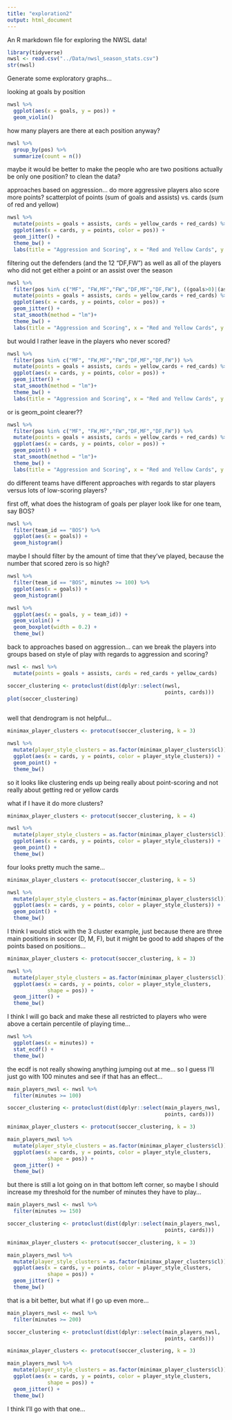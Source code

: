 ```yaml
---
title: "exploration2"
output: html_document
---
```



An R markdown file for exploring the NWSL data!

```r
library(tidyverse)
nwsl <- read.csv("../Data/nwsl_season_stats.csv")
str(nwsl)
```

Generate some exploratory graphs...

looking at goals by position
```r
nwsl %>%
  ggplot(aes(x = goals, y = pos)) +
  geom_violin()
```
how many players are there at each position anyway?

```r
nwsl %>%
  group_by(pos) %>%
  summarize(count = n())
```
maybe it would be better to make the people who are two positions actually be only one position? to clean the data?


approaches based on aggression...
do more aggressive players also score more points?
scatterplot of points (sum of goals and assists) vs. cards (sum of red and yellow)

```r
nwsl %>%
  mutate(points = goals + assists, cards = yellow_cards + red_cards) %>%
  ggplot(aes(x = cards, y = points, color = pos)) +
  geom_jitter() +
  theme_bw() +
  labs(title = "Aggression and Scoring", x = "Red and Yellow Cards", y = "Points")
```

filtering out the defenders (and the 12 "DF,FW") as well as all of the players who did not get either a point or an assist over the season


```r
nwsl %>%
  filter(pos %in% c("MF", "FW,MF","FW","DF,MF","DF,FW"), ((goals>0)|(assists>0))) %>%
  mutate(points = goals + assists, cards = yellow_cards + red_cards) %>%
  ggplot(aes(x = cards, y = points, color = pos)) +
  geom_jitter() +
  stat_smooth(method = "lm")+
  theme_bw() +
  labs(title = "Aggression and Scoring", x = "Red and Yellow Cards", y = "Points")
```
but would I rather leave in the players who never scored?

```r
nwsl %>%
  filter(pos %in% c("MF", "FW,MF","FW","DF,MF","DF,FW")) %>%
  mutate(points = goals + assists, cards = yellow_cards + red_cards) %>%
  ggplot(aes(x = cards, y = points, color = pos)) +
  geom_jitter() + 
  stat_smooth(method = "lm")+
  theme_bw() +
  labs(title = "Aggression and Scoring", x = "Red and Yellow Cards", y = "Points")
```
or is geom_point clearer??

```r
nwsl %>%
  filter(pos %in% c("MF", "FW,MF","FW","DF,MF","DF,FW")) %>%
  mutate(points = goals + assists, cards = yellow_cards + red_cards) %>%
  ggplot(aes(x = cards, y = points, color = pos)) +
  geom_point() +
  stat_smooth(method = "lm")+
  theme_bw() +
  labs(title = "Aggression and Scoring", x = "Red and Yellow Cards", y = "Points")
```

do different teams have different approaches with regards to star players versus lots of low-scoring players?

first off, what does the histogram of goals per player look like for one team, say BOS?

```r
nwsl %>%
  filter(team_id == "BOS") %>%
  ggplot(aes(x = goals)) +
  geom_histogram()
```
maybe I should filter by the amount of time that they've played, because the number that scored zero is so high?

```r
nwsl %>%
  filter(team_id == "BOS", minutes >= 100) %>%
  ggplot(aes(x = goals)) +
  geom_histogram()
```


```r
nwsl %>%
  ggplot(aes(x = goals, y = team_id)) +
  geom_violin() +
  geom_boxplot(width = 0.2) +
  theme_bw()
```
back to approaches based on aggression...
can we break the players into groups based on style of play with regards to aggression and scoring?

```r
nwsl <- nwsl %>%
  mutate(points = goals + assists, cards = red_cards + yellow_cards)

soccer_clustering <- protoclust(dist(dplyr::select(nwsl, 
                                                   points, cards)))
plot(soccer_clustering)
  
```
well that dendrogram is not helpful...

```r
minimax_player_clusters <- protocut(soccer_clustering, k = 3)

nwsl %>%
  mutate(player_style_clusters = as.factor(minimax_player_clusters$cl)) %>%
  ggplot(aes(x = cards, y = points, color = player_style_clusters)) +
  geom_point() +
  theme_bw()
```

so it looks like clustering ends up being really about point-scoring and not really about getting red or yellow cards

what if I have it do more clusters?

```r
minimax_player_clusters <- protocut(soccer_clustering, k = 4)

nwsl %>%
  mutate(player_style_clusters = as.factor(minimax_player_clusters$cl)) %>%
  ggplot(aes(x = cards, y = points, color = player_style_clusters)) +
  geom_point() +
  theme_bw()
```

four looks pretty much the same...

```r
minimax_player_clusters <- protocut(soccer_clustering, k = 5)

nwsl %>%
  mutate(player_style_clusters = as.factor(minimax_player_clusters$cl)) %>%
  ggplot(aes(x = cards, y = points, color = player_style_clusters)) +
  geom_point() +
  theme_bw()
```
I think I would stick with the 3 cluster example, just because there are three main positions in soccer (D, M, F), but it might be good to add shapes of the points based on positions...

```r
minimax_player_clusters <- protocut(soccer_clustering, k = 3)

nwsl %>%
  mutate(player_style_clusters = as.factor(minimax_player_clusters$cl)) %>%
  ggplot(aes(x = cards, y = points, color = player_style_clusters,
             shape = pos)) +
  geom_jitter() +
  theme_bw()
```
I think I will go back and make these all restricted to players who were above a certain percentile of playing time...

```r
nwsl %>%
  ggplot(aes(x = minutes)) +
  stat_ecdf() +
  theme_bw()
```
the ecdf is not really showing anything jumping out at me... so I guess I'll just go with 100 minutes and see if that has an effect...


```r
main_players_nwsl <- nwsl %>%
  filter(minutes >= 100)

soccer_clustering <- protoclust(dist(dplyr::select(main_players_nwsl, 
                                                   points, cards)))

minimax_player_clusters <- protocut(soccer_clustering, k = 3)

main_players_nwsl %>%
  mutate(player_style_clusters = as.factor(minimax_player_clusters$cl)) %>%
  ggplot(aes(x = cards, y = points, color = player_style_clusters,
             shape = pos)) +
  geom_jitter() +
  theme_bw()

```
but there is still a lot going on in that bottom left corner, so maybe I should increase my threshold for the number of minutes they have to play...

```r
main_players_nwsl <- nwsl %>%
  filter(minutes >= 150)

soccer_clustering <- protoclust(dist(dplyr::select(main_players_nwsl, 
                                                   points, cards)))

minimax_player_clusters <- protocut(soccer_clustering, k = 3)

main_players_nwsl %>%
  mutate(player_style_clusters = as.factor(minimax_player_clusters$cl)) %>%
  ggplot(aes(x = cards, y = points, color = player_style_clusters,
             shape = pos)) +
  geom_jitter() +
  theme_bw()
```
that is a bit better, but what if I go up even more...

```r
main_players_nwsl <- nwsl %>%
  filter(minutes >= 200)

soccer_clustering <- protoclust(dist(dplyr::select(main_players_nwsl, 
                                                   points, cards)))

minimax_player_clusters <- protocut(soccer_clustering, k = 3)

main_players_nwsl %>%
  mutate(player_style_clusters = as.factor(minimax_player_clusters$cl)) %>%
  ggplot(aes(x = cards, y = points, color = player_style_clusters,
             shape = pos)) +
  geom_jitter() +
  theme_bw()
```
I think I'll go with that one...


